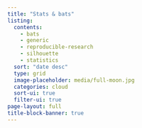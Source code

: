 ```yaml
---
title: "Stats & bats"
listing:
  contents:
    - bats
    - generic
    - reproducible-research
    - silhouette
    - statistics
  sort: "date desc"
  type: grid
  image-placeholder: media/full-moon.jpg
  categories: cloud
  sort-ui: true
  filter-ui: true
page-layout: full
title-block-banner: true
---
```

